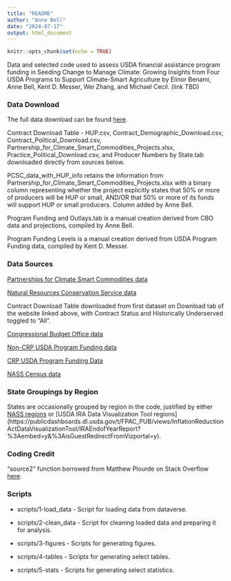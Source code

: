 ```yaml
---
title: "README"
author: "Anne Bell"
date: "2024-07-17"
output: html_document
---
```


```r
knitr::opts_chunk$set(echo = TRUE)
```

Data and selected code used to assess USDA financial assistance program funding in Seeding Change to Manage Climate: Growing Insights from Four USDA Programs to Support Climate-Smart Agriculture by Elinor Benami, Anne Bell, Kent D. Messer, Wei Zhang, and Michael Cecil. (link TBD)

### Data Download

The full data download can be found [here](https://doi.org/10.7910/DVN/MMXD4Y).

Contract Download Table - HUP.csv, Contract_Demographic_Download.csv, Contract_Political_Download.csv, Partnership_for_Climate_Smart_Commodities_Projects.xlsx, Practice_Political_Download.csv, and Producer Numbers by State.tab downloaded directly from sources below.

PCSC_data_with_HUP_info retains the information from Partnership_for_Climate_Smart_Commodities_Projects.xlsx with a binary column representing whether the project explicitly states that 50% or more of producers will be HUP or small, AND/OR that 50% or more of its funds will support HUP or small producers. Column added by Anne Bell.

Program Funding and Outlays.tab is a manual creation derived from CBO data and projections, compiled by Anne Bell.

Program Funding Levels is a manual creation derived from USDA Program Funding data, compiled by Kent D. Messer.

### Data Sources

[Partnerships for Climate Smart Commodities data](https://publicdashboards.dl.usda.gov/t/FPAC_PUB/views/PartnershipsForClimate-SmartCommodities/DataDownload?%3Aembed=y&%3AisGuestRedirectFromVizportal=y)

[Natural Resources Conservation Service data](https://www.farmers.gov/data/financial-assistance-download)

Contract Download Table downloaded from first dataset on Download tab of the website linked above, with Contract Status and Historically Underserved toggled to "All".

[Congressional Budget Office data](https://www.cbo.gov/system/files/2024-02/51317-2024-02-usda.pdf)

[Non-CRP USDA Program Funding data](https://publicdashboards.dl.usda.gov/t/FPAC_PUB/views/RCAConservationProgramObligations1/ConservationProgramObligations?%3Adisplay_count=n&%3Aembed=y&%3AisGuestRedirectFromVizportal=y&%3Aorigin=viz_share_link&%3AshowAppBanner=false&%3AshowVizHome=n)

[CRP USDA Program Funding Data](https://www.fsa.usda.gov/Assets/USDA-FSA-Public/usdafiles/Conservation/Excel/CRPHistoryState86-22.xlsx)

[NASS Census data](https://quickstats.nass.usda.gov/results/22649D58-38F7-3929-8C15-FE100B451C33)

### State Groupings by Region

States are occasionally grouped by region in the code, justified by either [NASS regions](https://www.nass.usda.gov/Statistics_by_State/RFO/index.php) or [USDA IRA Data Visualization Tool regions] (https://publicdashboards.dl.usda.gov/t/FPAC_PUB/views/InflationReductionActDataVisualizationTool/IRAEndofYearReport?%3Aembed=y&%3AisGuestRedirectFromVizportal=y).

### Coding Credit

"source2" function borrowed from Matthew Plourde on Stack Overflow [here](https://stackoverflow.com/questions/12214963/source-only-part-of-a-file).

### Scripts

* scripts/1-load_data - Script for loading data from dataverse.

* scripts/2-clean_data - Script for cleaning loaded data and preparing it for analysis.

* scripts/3-figures - Scripts for generating figures.

* scripts/4-tables - Scripts for generating select tables.

* scripts/5-stats - Scripts for generating select statistics.
